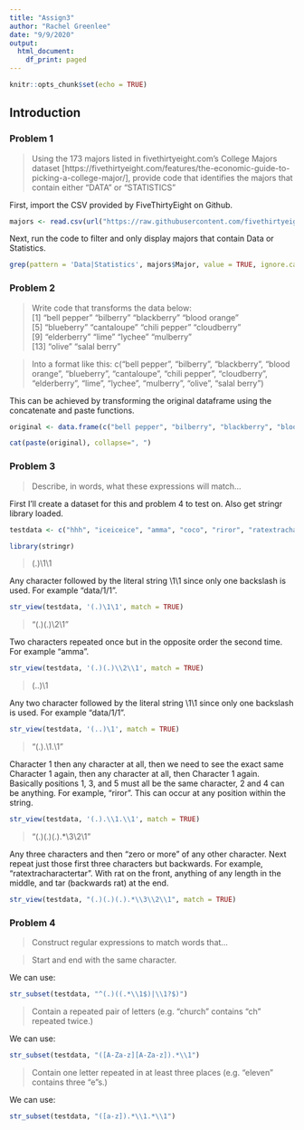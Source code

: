 ```yaml
---
title: "Assign3"
author: "Rachel Greenlee"
date: "9/9/2020"
output:
  html_document:
    df_print: paged
---
```


```r
knitr::opts_chunk$set(echo = TRUE)
```

## Introduction


### Problem 1
> Using the 173 majors listed in fivethirtyeight.com’s College Majors dataset [https://fivethirtyeight.com/features/the-economic-guide-to-picking-a-college-major/], provide code that identifies the majors that contain either "DATA" or "STATISTICS"  
  
  
First, import the CSV provided by FiveThirtyEight on Github.

```r
majors <- read.csv(url("https://raw.githubusercontent.com/fivethirtyeight/data/master/college-majors/majors-list.csv"))
```

Next, run the code to filter and only display majors that contain Data or Statistics.

```r

grep(pattern = 'Data|Statistics', majors$Major, value = TRUE, ignore.case = TRUE)

```
  
  
### Problem 2
> Write code that transforms the data below:  
[1] "bell pepper"  "bilberry"     "blackberry"   "blood orange"  
[5] "blueberry"    "cantaloupe"   "chili pepper" "cloudberry"  
[9] "elderberry"   "lime"         "lychee"       "mulberry"    
[13] "olive"        "salal berry"

>Into a format like this:
c("bell pepper", "bilberry", "blackberry", "blood orange", "blueberry", "cantaloupe", "chili pepper", "cloudberry", "elderberry", "lime", "lychee", "mulberry", "olive", "salal berry")  
  
  
This can be achieved by transforming the original dataframe using the concatenate and paste functions.
```r

original <- data.frame(c("bell pepper", "bilberry", "blackberry", "blood orange", "blueberry", "cantaloupe", "chili pepper", "cloudberry", "elderberry", "lime", "lychee", "mulberry", "olive", "salal berry"))

cat(paste(original), collapse=", ")

```
  
  
### Problem 3
> Describe, in words, what these expressions will match...  
  
  
First I'll create a dataset for this and problem 4 to test on. Also get stringr library loaded.

```r
testdata <- c("hhh", "iceiceice", "amma", "coco", "riror", "ratextracharactertar","kayak", "mom", "blurb", "church", "bangbang", "greenlee", "banana", "777", "data\1\1", "anna", "2002", "elle")

library(stringr)
```
  
  

> (.)\1\1

Any character followed by the literal string \1\1 since only one backslash
is used. For example "data/1/1". 
```r

str_view(testdata, '(.)\1\1', match = TRUE)

```

  
  
> "(.)(.)\\2\\1"

Two characters repeated once but in the opposite order the second time. For example "amma".
```r
str_view(testdata, '(.)(.)\\2\\1', match = TRUE)
```
  
  

> (..)\1

Any two character followed by the literal string \1\1 since only one backslash
is used. For example "data/1/1". 
```r
str_view(testdata, '(..)\1', match = TRUE)
```
  
  

> "(.).\\1.\\1"

Character 1 then any character at all, then we need to see the exact same Character 1 again, then any character at all, then Character 1 again. Basically positions 1, 3, and 5 must all be the same character, 2 and 4 can be anything. For example, "riror". This can occur at any position within the string.
```r
str_view(testdata, '(.).\\1.\\1', match = TRUE)
```

  
  
> "(.)(.)(.).*\\3\\2\\1"

Any three characters and then "zero or more" of any other character. Next repeat just those first three characters but backwards. For example, "ratextracharactertar". With rat on the front, anything of any length in the middle, and tar (backwards rat) at the end.
```r
str_view(testdata, "(.)(.)(.).*\\3\\2\\1", match = TRUE)
```

  
  

### Problem 4
> Construct regular expressions to match words that...  
  
  
> Start and end with the same character.

We can use:
```r
str_subset(testdata, "^(.)((.*\\1$)|\\1?$)")
```
  
  
> Contain a repeated pair of letters (e.g. "church" contains "ch" repeated twice.)

We can use:
```r
str_subset(testdata, "([A-Za-z][A-Za-z]).*\\1")
```
  
  
> Contain one letter repeated in at least three places (e.g. "eleven" contains three "e"s.)

We can use:
```r
str_subset(testdata, "([a-z]).*\\1.*\\1")
```


